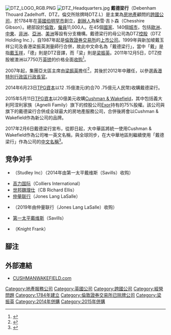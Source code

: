 [[File:DTZ_LOGO_RGB.PNG|right]]
[[File:DTZ_Headquarters.jpg|thumb]]
'''戴德梁行'''（Debenham Thouard Zadelhoff、DTZ，倫交所除牌時DTZ.L）是主業為[[房地產|房地產]]顧問的[[跨國公司|跨國公司]]，於1784年在[[英國|英國]][[伯明罕市|伯明罕市]]創立，[[創辦人|創辦人]]為柴雪·吉卜森（Chesshire Gibson）。總部設於[[倫敦|倫敦]]，[[僱員|僱員]]11,000人。在45個[[國家|國家]]、140個[[城市|城市]]，包括[[歐洲|歐洲]]、[[中東|中東]]、[[非洲|非洲]]、[[亞洲|亞洲]]、[[美洲|美洲]]等設有分支機構。戴德梁行的母公司為DTZ[[控股|控股]]（DTZ Holding Inc.），自1987年起是[[倫敦證券交易所|倫敦證券交易所]]的[[上市公司|上市公司]]。1999年與新加坡戴玉祥公司及香港梁振英測量師行合併，故此中文命名為「戴德梁行」，當中「戴」是指[[戴玉祥|戴玉祥]]，「德」則是DTZ音譯，而「梁」則是[[梁振英|梁振英]]。2011年12月5日，DTZ控股被澳洲{{tsl|en|UGL Limited|UGL集团}}以7750万[[英镑|英镑]]的价格全面[[收购|收购]]<ref>{{Cite news|url=http://www.etnet.com.hk/www/tc/news/home_categorized_news_detail.php?newsid=ETN211206514|title=梁振英所屬戴德梁行母公司DTZ，澳公司9.42億元提全面收購|newspaper=《[[香港經濟日報|香港經濟日報]]》|date=2011-12-06|language=zh-hant|accessdate=2011-12-09|archive-date=2020-12-05|archive-url=https://web.archive.org/web/20201205224532/http://www.etnet.com.hk/www/tc/news/home_categorized_news_detail.php?newsid=ETN211206514|dead-url=no}}</ref>。

2007年起，集團亞太區主席由[[梁振英|梁振英]]擔任<ref>{{Cite web|url=http://ir.dtz.com/dtzir/en/home/companyprofile/directors?ref=4|title=Board of Directors|publisher='''戴德梁行'''|language=en|accessdate=2011-09-19}}{{dead link|date=2018年3月 |bot=InternetArchiveBot |fix-attempted=yes }}</ref>，其後於2012年中離任，以參選[[香港特別行政區行政長官|香港特別行政區行政長官]]。

2014年6月23日[[TPG資本|TPG資本]]以12 .15億澳元(約合70 .75億元人民幣)收購戴德梁行。

2015年5月11日[[TPG資本|TPG資本]]以20億美元收購[[Cushman_&_Wakefield|Cushman & Wakefield]]，其中包括義大利阿涅利家族（Agnelli Family）旗下的控股公司[[EXOR|Exor]]持有的75%股權。該公司與旗下的戴德粱行合併成全球最大的房地產服務公司，合併後將會以Cushman & Wakefield作為新公司的品牌。

2017年2月6日戴德梁行宣布，從即日起，大中華區將統一使用Cushman & Wakefield作為公司唯一英文名稱，與全球同步，在大中華地區則繼續使用「戴德梁行」作為公司的[[中文名稱|中文名稱]]<ref>{{Cite news|url=https://www.cushmanwakefield.com.cn/images/upload/2/AFE05283FE0F48A8A9C0B1B2DC827866.pdf|title=戴德梁行统一使用“Cushman & Wakefield”在大中华区运营|website=《[[戴德梁行新闻稿|戴德梁行新闻稿]]》|date=2017-02-06|language=zh-hant|accessdate=2020-08-25|archive-date=2022-03-31|archive-url=https://web.archive.org/web/20220331050034/https://www.cushmanwakefield.com.cn/images/upload/2/AFE05283FE0F48A8A9C0B1B2DC827866.pdf}}</ref>。

== 竞争对手 ==
* {{Tsl|en|Studley Inc|纽约商业房地产经纪公司}}（Studley Inc）（2014年由第一太平戴维斯（Savills）收购）
* [[高力国际|高力国际]]（Colliers International） 
* [[世邦魏理仕|世邦魏理仕]]（CB Richard Ellis） 
* [[仲量联行|仲量联行]]（Jones Lang LaSalle）
* {{Tsl|en|Holliday Fenoglio Fowler}}（2019年由仲量联行（Jones Lang LaSalle）收购）
* [[第一太平戴维斯|第一太平戴维斯]]（Savills）
* {{Tsl|en|Knight Frank|莱坊}}（Knight Frank）

==腳注==
{{Reflist}}

==外部連結==
* [http://www.cushmanwakefield.com CUSHMANWAKEFIELD.com] {{Wayback|url=http://www.cushmanwakefield.com/ |date=20200622215452 }}


[[Category:地產服務公司|Category:地產服務公司]]
[[Category:英國公司|Category:英國公司]]
[[Category:跨國公司|Category:跨國公司]]
[[Category:經營問題|Category:經營問題]]
[[Category:1784年建立|Category:1784年建立]]
[[Category:倫敦證券交易所已除牌公司|Category:倫敦證券交易所已除牌公司]]
[[Category:梁振英|Category:梁振英]]
[[Category:2014年併購|Category:2014年併購]]
[[Category:2015年併購|Category:2015年併購]]